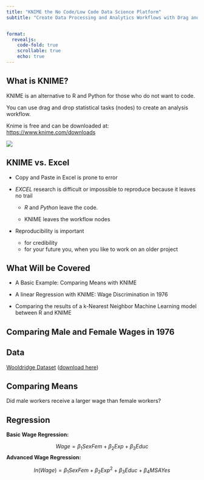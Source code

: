 ```yaml
---
title: "KNIME the No Code/Low Code Data Science Platform"
subtitle: "Create Data Processing and Analytics Workflows with Drag and Drop" 


format: 
  revealjs:
    code-fold: true
    scrollable: true
    echo: true
---
```


## What is KNIME?

KNIME is an alternative to R and Python for those who do not want to code.

You can use drag and drop statistical tasks (nodes) to create an analysis workflow.

Knime is free and can be downloaded at: <https://www.knime.com/downloads>

![](images/clipboard-923536296.png)

## KNIME vs. Excel

-   Copy and Paste in Excel is prone to error

-   *EXCEL* research is difficult or impossible to reproduce because it leaves no trail

    -   *R* and *Python* leave the code.

    -   KNIME leaves the workflow nodes

-   Reproducibility is important

    -   for credibility
    -   for your future you, when you like to work on an older project

## What Will be Covered

-   A Basic Example: Comparing Means with KNIME

-   A linear Regression with KNIME: Wage Discrimination in 1976

-   Comparing the results of a k-Nearest Neighbor Machine Learning model between R and KNIME

## Comparing Male and Female Wages in 1976

## Data

[Wooldridge Dataset](https://cran.r-project.org/web/packages/wooldridge/wooldridge.pdf) ([download here](https://econ.lange-analytics.com/RData/Datasets/DataWage.xlsx))

## Comparing Means

Did male workers receive a larger wage than female workers?

## Regression

**Basic Wage Regression:**

$$
Wage=\beta_1 SexFem+\beta_2 Exp + \beta_3 Educ
$$ **Advanced Wage Regression:**

$$
ln(Wage)=\beta_1 SexFem+\beta_2 Exp^2 + \beta_3 Educ+ \beta_4 MSAYes
$$
